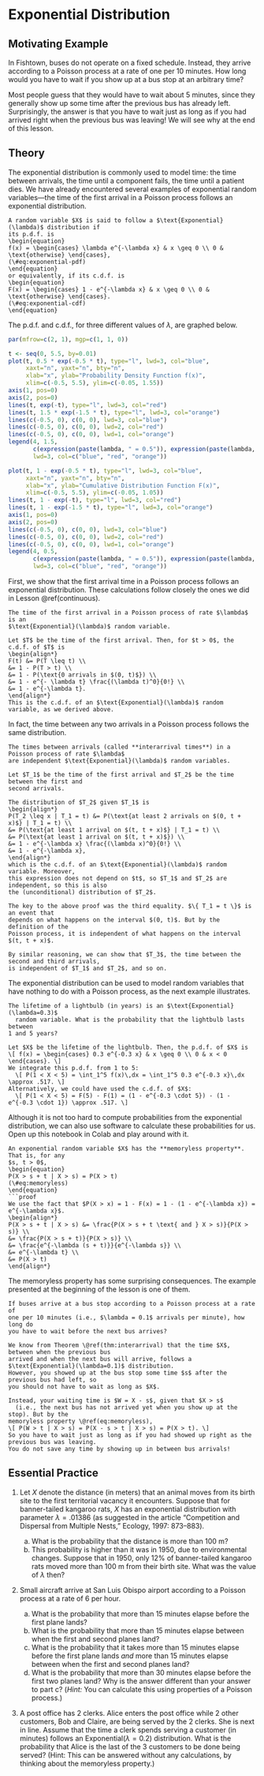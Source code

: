 # Exponential Distribution {#exponential}

## Motivating Example {-}

In Fishtown, buses do not operate on a fixed schedule. Instead, they 
arrive according to a Poisson process at a rate of one per 10 minutes. 
How long would you have to wait if you show up at a bus stop at an arbitrary time? 

Most people guess that they would have to wait about 5 minutes, since they 
generally show up some time after the previous bus has already left.
Surprisingly, the answer is that you have to wait just as long 
as if you had arrived right when the previous bus was leaving! We will 
see why at the end of this lesson.

## Theory {-}

The exponential distribution is commonly used to model time: the time between arrivals, 
the time until a component fails, the time until a patient dies. We have already encountered 
several examples of exponential random variables---the time of the first arrival in a Poisson 
process follows an exponential distribution.

```definition
A random variable $X$ is said to follow a $\text{Exponential}(\lambda)$ distribution if 
its p.d.f. is 
\begin{equation}
f(x) = \begin{cases} \lambda e^{-\lambda x} & x \geq 0 \\ 0 & \text{otherwise} \end{cases},
(\#eq:exponential-pdf)
\end{equation}
or equivalently, if its c.d.f. is 
\begin{equation}
F(x) = \begin{cases} 1 - e^{-\lambda x} & x \geq 0 \\ 0 & \text{otherwise} \end{cases}. 
(\#eq:exponential-cdf)
\end{equation}
```
The p.d.f. and c.d.f., for three different values of $\lambda$, are graphed below.

```r
par(mfrow=c(2, 1), mgp=c(1, 1, 0))

t <- seq(0, 5.5, by=0.01)
plot(t, 0.5 * exp(-0.5 * t), type="l", lwd=3, col="blue", 
     xaxt="n", yaxt="n", bty="n",
     xlab="x", ylab="Probability Density Function f(x)", 
     xlim=c(-0.5, 5.5), ylim=c(-0.05, 1.55))
axis(1, pos=0)
axis(2, pos=0)
lines(t, exp(-t), type="l", lwd=3, col="red")
lines(t, 1.5 * exp(-1.5 * t), type="l", lwd=3, col="orange")
lines(c(-0.5, 0), c(0, 0), lwd=3, col="blue")
lines(c(-0.5, 0), c(0, 0), lwd=2, col="red")
lines(c(-0.5, 0), c(0, 0), lwd=1, col="orange")
legend(4, 1.5, 
       c(expression(paste(lambda, " = 0.5")), expression(paste(lambda, " = 1.0")), expression(paste(lambda, " = 1.5"))),
       lwd=3, col=c("blue", "red", "orange"))

plot(t, 1 - exp(-0.5 * t), type="l", lwd=3, col="blue",
     xaxt="n", yaxt="n", bty="n",
     xlab="x", ylab="Cumulative Distribution Function F(x)", 
     xlim=c(-0.5, 5.5), ylim=c(-0.05, 1.05))
lines(t, 1 - exp(-t), type="l", lwd=3, col="red")
lines(t, 1 - exp(-1.5 * t), type="l", lwd=3, col="orange")
axis(1, pos=0)
axis(2, pos=0)
lines(c(-0.5, 0), c(0, 0), lwd=3, col="blue")
lines(c(-0.5, 0), c(0, 0), lwd=2, col="red")
lines(c(-0.5, 0), c(0, 0), lwd=1, col="orange")
legend(4, 0.5, 
       c(expression(paste(lambda, " = 0.5")), expression(paste(lambda, " = 1.0")), expression(paste(lambda, " = 1.5"))),
       lwd=3, col=c("blue", "red", "orange"))
```

First, we show that the first arrival time in a Poisson process follows an 
exponential distribution. These calculations follow closely the ones
we did in Lesson \@ref(continuous).
```theorem
The time of the first arrival in a Poisson process of rate $\lambda$ is an 
$\text{Exponential}(\lambda)$ random variable. 
```

```proof
Let $T$ be the time of the first arrival. Then, for $t > 0$, the c.d.f. of $T$ is 
\begin{align*}
F(t) &= P(T \leq t) \\
&= 1 - P(T > t) \\
&= 1 - P(\text{0 arrivals in $(0, t)$}) \\
&= 1 - e^{- \lambda t} \frac{(\lambda t)^0}{0!} \\
&= 1 - e^{-\lambda t}.
\end{align*}
This is the c.d.f. of an $\text{Exponential}(\lambda)$ random variable, as we derived above.
```

In fact, the time between any two arrivals in a Poisson process follows the same distribution.
```theorem
The times between arrivals (called **interarrival times**) in a Poisson process of rate $\lambda$ 
are independent $\text{Exponential}(\lambda)$ random variables. 
```
```proof
Let $T_1$ be the time of the first arrival and $T_2$ be the time between the first and 
second arrivals.

The distribution of $T_2$ given $T_1$ is
\begin{align*}
P(T_2 \leq x | T_1 = t) &= P(\text{at least 2 arrivals on $(0, t + x)$} | T_1 = t) \\
&= P(\text{at least 1 arrival on $(t, t + x)$} | T_1 = t) \\
&= P(\text{at least 1 arrival on $(t, t + x)$}) \\
&= 1 - e^{-\lambda x} \frac{(\lambda x)^0}{0!} \\
&= 1 - e^{-\lambda x},
\end{align*}
which is the c.d.f. of an $\text{Exponential}(\lambda)$ random variable. Moreover, 
this expression does not depend on $t$, so $T_1$ and $T_2$ are independent, so this is also 
the (unconditional) distribution of $T_2$.

The key to the above proof was the third equality. $\{ T_1 = t \}$ is an event that 
depends on what happens on the interval $(0, t)$. But by the definition of the 
Poisson process, it is independent of what happens on the interval $(t, t + x)$.

By similar reasoning, we can show that $T_3$, the time between the second and third arrivals, 
is independent of $T_1$ and $T_2$, and so on.
```

The exponential distribution can be used to model random variables that have 
nothing to do with a Poisson process, as the next example illustrates.

```example
The lifetime of a lightbulb (in years) is an $\text{Exponential}(\lambda=0.3)$ 
  random variable. What is the probability that the lightbulb lasts between 
1 and 5 years?
```

```solution
Let $X$ be the lifetime of the lightbulb. Then, the p.d.f. of $X$ is 
\[ f(x) = \begin{cases} 0.3 e^{-0.3 x} & x \geq 0 \\ 0 & x < 0 \end{cases}. \]
We integrate this p.d.f. from 1 to 5:
  \[ P(1 < X < 5) = \int_1^5 f(x)\,dx = \int_1^5 0.3 e^{-0.3 x}\,dx \approx .517. \]
Alternatively, we could have used the c.d.f. of $X$:
  \[ P(1 < X < 5) = F(5) - F(1) = (1 - e^{-0.3 \cdot 5}) - (1 - e^{-0.3 \cdot 1}) \approx .517. \]
```

Although it is not too hard to compute probabilities from the exponential distribution, we 
can also use software to calculate these probabilities for us. Open up this notebook in 
Colab and play around with it.

<script src="https://gist.github.com/dlsun/bd5d8d3520706eee3526691fd967a02e.js"></script>

```theorem
An exponential random variable $X$ has the **memoryless property**. That is, for any 
$s, t > 0$, 
\begin{equation} 
P(X > s + t | X > s) = P(X > t) 
(\#eq:memoryless)
\end{equation}
```proof
We use the fact that $P(X > x) = 1 - F(x) = 1 - (1 - e^{-\lambda x}) = e^{-\lambda x}$.
\begin{align*}
P(X > s + t | X > s) &= \frac{P(X > s + t \text{ and } X > s)}{P(X > s)} \\
&= \frac{P(X > s + t)}{P(X > s)} \\
&= \frac{e^{-\lambda (s + t)}}{e^{-\lambda s}} \\
&= e^{-\lambda t} \\
&= P(X > t)
\end{align*}
```

The memoryless property has some surprising consequences. The example presented 
at the beginning of the lesson is one of them.

```example
If buses arrive at a bus stop according to a Poisson process at a rate of 
one per 10 minutes (i.e., $\lambda = 0.1$ arrivals per minute), how long do 
you have to wait before the next bus arrives?
  
We know from Theorem \@ref(thm:interarrival) that the time $X$, between when the previous bus 
arrived and when the next bus will arrive, follows a $\text{Exponential}(\lambda=0.1)$ distribution. 
However, you showed up at the bus stop some time $s$ after the previous bus had left, so 
you should not have to wait as long as $X$.

Instead, your waiting time is $W = X - s$, given that $X > s$ 
  (i.e., the next bus has not arrived yet when you show up at the stop). But by the 
memoryless property \@ref(eq:memoryless), 
\[ P(W > t | X > s) = P(X - s > t | X > s) = P(X > t). \]
So you have to wait just as long as if you had showed up right as the previous bus was leaving. 
You do not save any time by showing up in between bus arrivals!
```


## Essential Practice {-}

1. Let $X$ denote the distance (in meters) that an animal moves from its birth site to the first 
territorial vacancy it encounters. Suppose that for banner-tailed kangaroo rats, $X$ has an exponential
distribution with parameter $\lambda = .01386$ (as suggested in the article "Competition and Dispersal
from Multiple Nests," Ecology, 1997: 873–883).

    a. What is the probability that the distance is more than 100 m? 
    b. This probability is higher than it was in 1950, 
    due to environmental changes. Suppose that in 1950, only 12% of 
    banner-tailed kangaroo rats moved more than 100 m from their birth site. What 
    was the value of $\lambda$ then?

2. Small aircraft arrive at San Luis Obispo airport according to a Poisson process at a 
rate of 6 per hour. 

    a. What is the probability that more than 15 minutes elapse before the first plane lands?
    b. What is the probability that more than 15 minutes elapse between when the first and 
    second planes land?
    c. What is the probability that it takes more than 15 minutes elapse before the first plane lands 
    _and_ more than 15 minutes elapse between when the first and second planes land?
    d. What is the probability that more than 30 minutes elapse before the first two planes land? 
    Why is the answer different than your answer to part c? (_Hint:_ You can calculate this 
    using properties of a Poisson process.)

3. A post office has 2 clerks. Alice enters the post office while 2 other customers, Bob
and Claire, are being served by the 2 clerks. She is next in line. Assume that the time
a clerk spends serving a customer (in minutes) follows an $\text{Exponential}(\lambda=0.2)$ 
distribution. What is the probability that Alice is the last of the 3 customers to be done being
served? (Hint: This can be answered without any calculations, by thinking about 
the memoryless property.)
